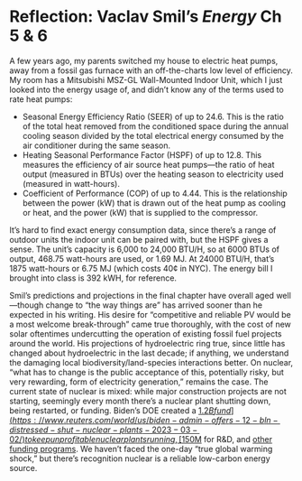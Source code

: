# Reflection: Vaclav Smil’s *Energy* Ch 5 & 6

A few years ago, my parents switched my house to electric heat pumps, away from a fossil gas furnace with an off-the-charts low level of efficiency. My room has a Mitsubishi MSZ-GL Wall-Mounted Indoor Unit, which I just looked into the energy usage of, and didn’t know any of the terms used to rate heat pumps:

- Seasonal Energy Efficiency Ratio (SEER) of up to 24.6. This is the ratio of the total heat removed from the conditioned space during the annual cooling season divided by the total electrical energy consumed by the air conditioner during the same season.
- Heating Seasonal Performance Factor (HSPF) of up to 12.8. This measures the efficiency of air source heat pumps—the ratio of heat output (measured in BTUs) over the heating season to electricity used (measured in watt-hours).
- Coefficient of Performance (COP) of up to 4.44. This is the relationship between the power (kW) that is drawn out of the heat pump as cooling or heat, and the power (kW) that is supplied to the compressor.

It’s hard to find exact energy consumption data, since there’s a range of outdoor units the indoor unit can be paired with, but the HSPF gives a sense. The unit’s capacity is 6,000 to 24,000 BTU/H, so at 6000 BTUs of output, 468.75 watt-hours are used, or 1.69 MJ. At 24000 BTU/H, that’s 1875 watt-hours or 6.75 MJ (which costs 40¢ in NYC). The energy bill I brought into class is 392 kWH, for reference.

Smil’s predictions and projections in the final chapter have overall aged well—though change to “the way things are” has arrived sooner than he expected in his writing. His desire for “competitive and reliable PV would be a most welcome break-through” came true thoroughly, with the cost of new solar oftentimes undercutting the operation of existing fossil fuel projects around the world. His projections of hydroelectric ring true, since little has changed about hydroelectric in the last decade; if anything, we understand the damaging local biodiversity/land-species interactions better. On nuclear, “what has to change is the public acceptance of this, potentially risky, but very rewarding, form of electricity generation,” remains the case. The current state of nuclear is mixed: while major construction projects are not starting, seemingly every month there’s a nuclear plant shutting down, being restarted, or funding. Biden’s DOE created a [$1.2B fund](https://www.reuters.com/world/us/biden-admin-offers-12-bln-distressed-shut-nuclear-plants-2023-03-02/) to keep unprofitable nuclear plants running, [$150M](https://www.energy.gov/articles/biden-harris-administration-announces-150-million-improve-nuclear-research-and-development) for R&D, and [other funding programs](https://thehill.com/policy/equilibrium-sustainability/3767605-five-ways-the-biden-doe-is-spending-big-on-nuclear-energy/). We haven’t faced the one-day “true global warming shock,” but there’s recognition nuclear is a reliable low-carbon energy source.
